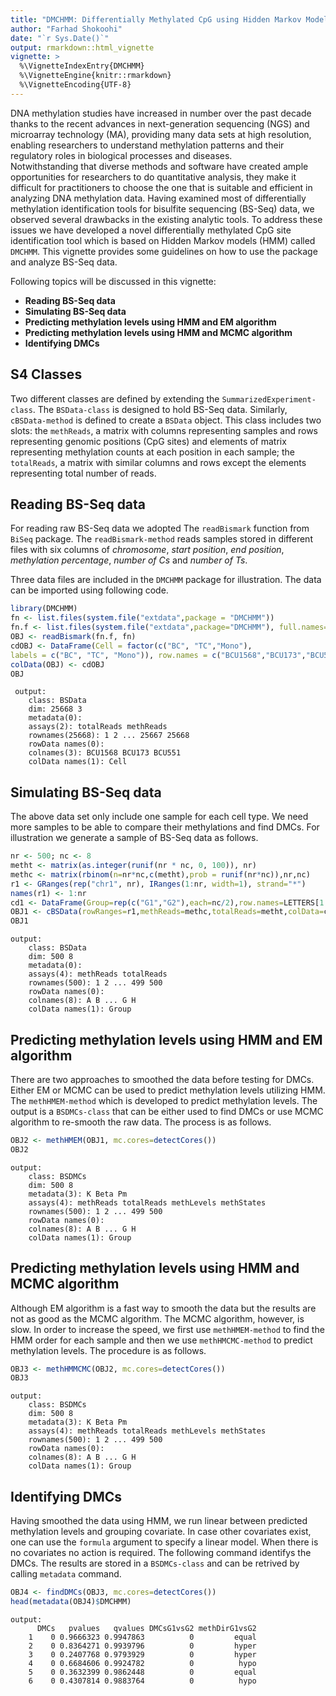 ```yaml
---
title: "DMCHMM: Differentially Methylated CpG using Hidden Markov Model"
author: "Farhad Shokoohi"
date: "`r Sys.Date()`"
output: rmarkdown::html_vignette
vignette: >
  %\VignetteIndexEntry{DMCHMM}
  %\VignetteEngine{knitr::rmarkdown}
  %\VignetteEncoding{UTF-8}
---
```


DNA methylation studies have increased in number over the past decade thanks 
to the recent advances in next-generation sequencing (NGS) and microarray 
technology (MA), providing many data sets at high resolution, enabling 
researchers to understand methylation patterns and their regulatory roles in 
biological processes and diseases.  
Notwithstanding that diverse methods and software have created ample 
opportunities for researchers to do quantitative analysis, they make it 
difficult for practitioners to choose the one that is suitable and efficient 
in analyzing DNA methylation data. 
Having examined most of differentially methylation identification tools for 
bisulfite sequencing (BS-Seq) data, we observed several drawbacks in the 
existing analytic tools. To address these issues we have developed a novel 
differentially methylated CpG site identification tool which is based on Hidden
Markov models (HMM) called `DMCHMM`. This vignette provides some guidelines on 
how to use the package and analyze BS-Seq data. 

Following topics will be discussed in this vignette:

- **Reading BS-Seq data**
- **Simulating BS-Seq data**
- **Predicting methylation levels using HMM and EM algorithm**
- **Predicting methylation levels using HMM and MCMC algorithm**
- **Identifying DMCs**

## S4 Classes

Two different classes are defined by extending the 
`SummarizedExperiment-class`. The `BSData-class` is designed to hold BS-Seq 
data. Similarly, `cBSData-method` is defined to create a `BSData` object. 
This class includes two slots:
the `methReads`, a matrix with columns representing samples and rows 
representing genomic positions (CpG sites) and elements of matrix representing 
methylation counts at each position in each sample; 
the `totalReads`, a matrix with similar columns and rows except the elements 
representing total number of reads. 

## Reading BS-Seq data

For reading raw BS-Seq data we adopted The `readBismark` function from `BiSeq`
package. The `readBismark-method` reads samples stored in different files with 
six columns of *chromosome*, *start position*, *end position*, 
*methylation percentage*, *number of Cs* and *number of Ts*. 

Three data files are included in the `DMCHMM` package for illustration. 
The data can be imported using following code. 

```r
library(DMCHMM)
fn <- list.files(system.file("extdata",package = "DMCHMM"))
fn.f <- list.files(system.file("extdata",package="DMCHMM"), full.names=TRUE)
OBJ <- readBismark(fn.f, fn)
cdOBJ <- DataFrame(Cell = factor(c("BC", "TC","Mono"),
labels = c("BC", "TC", "Mono")), row.names = c("BCU1568","BCU173","BCU551"))
colData(OBJ) <- cdOBJ
OBJ
```

     output: 
        class: BSData 
        dim: 25668 3 
        metadata(0):
        assays(2): totalReads methReads
        rownames(25668): 1 2 ... 25667 25668
        rowData names(0):
        colnames(3): BCU1568 BCU173 BCU551
        colData names(1): Cell

## Simulating BS-Seq data

The above data set only include one sample for each cell type. We need more 
samples to be able to compare their methylations and find DMCs. For illustration
we generate a sample of BS-Seq data as follows. 

```r
nr <- 500; nc <- 8
metht <- matrix(as.integer(runif(nr * nc, 0, 100)), nr)
methc <- matrix(rbinom(n=nr*nc,c(metht),prob = runif(nr*nc)),nr,nc)
r1 <- GRanges(rep("chr1", nr), IRanges(1:nr, width=1), strand="*")
names(r1) <- 1:nr
cd1 <- DataFrame(Group=rep(c("G1","G2"),each=nc/2),row.names=LETTERS[1:nc])
OBJ1 <- cBSData(rowRanges=r1,methReads=methc,totalReads=metht,colData=cd1)
OBJ1
```

    output: 
        class: BSData 
        dim: 500 8 
        metadata(0):
        assays(4): methReads totalReads
        rownames(500): 1 2 ... 499 500
        rowData names(0):
        colnames(8): A B ... G H
        colData names(1): Group

## Predicting methylation levels using HMM and EM algorithm

There are two approaches to smoothed the data before testing for DMCs. Either EM
or MCMC can be used to predict methylation levels utilizing HMM. The 
`methHMEM-method` which is developed to predict methylation levels. The output 
is a `BSDMCs-class` that can be either used to find DMCs or use MCMC algorithm 
to re-smooth the raw data. The process is as follows. 

```r
OBJ2 <- methHMEM(OBJ1, mc.cores=detectCores())
OBJ2
```

    output: 
        class: BSDMCs 
        dim: 500 8 
        metadata(3): K Beta Pm
        assays(4): methReads totalReads methLevels methStates
        rownames(500): 1 2 ... 499 500
        rowData names(0):
        colnames(8): A B ... G H
        colData names(1): Group

## Predicting methylation levels using HMM and MCMC algorithm

Although EM algorithm is a fast way to smooth the data but the results are not
as good as the MCMC algorithm. The MCMC algorithm, however, is slow. In order to
increase the speed, we first use `methHMEM-method` to find the HMM order for 
each sample and then we use `methHMCMC-method` to predict methylation levels. 
The procedure is as follows. 

```r
OBJ3 <- methHMMCMC(OBJ2, mc.cores=detectCores())
OBJ3
```

    output: 
        class: BSDMCs 
        dim: 500 8 
        metadata(3): K Beta Pm
        assays(4): methReads totalReads methLevels methStates
        rownames(500): 1 2 ... 499 500
        rowData names(0):
        colnames(8): A B ... G H
        colData names(1): Group

## Identifying DMCs

Having smoothed the data using HMM, we run linear between predicted methylation
levels and grouping covariate. In case other covariates exist, one can use the 
`formula` argument to specify a linear model. When there is no covariates no 
action is required. The following command identifys the DMCs. The results are
stored in a `BSDMCs-class` and can be retrived by calling `metadata` command. 

```r
OBJ4 <- findDMCs(OBJ3, mc.cores=detectCores())
head(metadata(OBJ4)$DMCHMM)
```

    output: 
          DMCs   pvalues   qvalues DMCsG1vsG2 methDirG1vsG2
        1    0 0.9666323 0.9947863          0         equal
        2    0 0.8364271 0.9939796          0         hyper
        3    0 0.2407768 0.9793929          0         hyper
        4    0 0.6684606 0.9924782          0          hypo
        5    0 0.3632399 0.9862448          0         equal
        6    0 0.4307814 0.9883764          0          hypo
